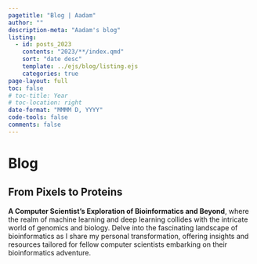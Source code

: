 ```yaml
---
pagetitle: "Blog | Aadam"
author: ""
description-meta: "Aadam's blog"
listing:
  - id: posts_2023
    contents: "2023/**/index.qmd"
    sort: "date desc"
    template: ../ejs/blog/listing.ejs
    categories: true
page-layout: full
toc: false
# toc-title: Year
# toc-location: right
date-format: "MMMM D, YYYY"
code-tools: false
comments: false
---
```


# Blog

::: {.callout-note appearance="simple"}

## From Pixels to Proteins

**A Computer Scientist's Exploration of Bioinformatics and Beyond**, where the realm of machine learning and deep learning collides with the intricate world of genomics and biology. Delve into the fascinating landscape of bioinformatics as I share my personal transformation, offering insights and resources tailored for fellow computer scientists embarking on their bioinformatics adventure.

:::


:::{#posts_2023}
:::
